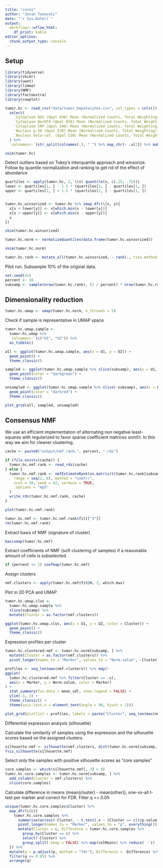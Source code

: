 ```yaml
---
title: "cores"
author: "Jovan Tanevski"
date: "`r Sys.Date()`"
output: 
  workflowr::wflow_html:
    df_print: kable
editor_options:
  chunk_output_type: console
---
```


## Setup

```r
library(tidyverse)
library(skimr)
library(uwot)
library(limma)
library(NMF)
library(factoextra)
library(cowplot)
```

```r
tumor.hc <- read_csv("data/tumor_hepatocytes.csv", col_types = cols()) %>%
  select(
    `Cytoplasm AGS (Opal 690) Mean (Normalized Counts, Total Weighting)`,
    `Cytoplasm BerEP4 (Opal 650) Mean (Normalized Counts, Total Weighting)`,
    `Cytoplasm CRP (Opal 540) Mean (Normalized Counts, Total Weighting)`,
    `Nucleus p-S6 (Opal 570) Mean (Normalized Counts, Total Weighting)`,
    `Nucleus beta-cat. (Opal 520) Mean (Normalized Counts, Total Weighting)`
  ) %>%
  `colnames<-`(str_split(colnames(.), " ") %>% map_chr(~ .x[2]) %>% make.names())

skim(tumor.hc)
```

Detect outliers based on Tukey's interquartile approach and winsorize. Follow by quantile normalization and ranking to get rid of the effect of abundance

```r
quartiles <- apply(tumor.hc, 2, \(x) quantile(x, c(.25, .75)))
lower <- quartiles[1, ] - 1.5 * (quartiles[2, ] - quartiles[1, ])
upper <- quartiles[2, ] + 1.5 * (quartiles[2, ] - quartiles[1, ])


tumor.hc.winsorized <- tumor.hc %>% imap_dfc(\(x, y){
  x[x < lower[y]] <- x[which.min(x - lower[y])]
  x[x > upper[y]] <- x[which.min(x - upper[y])]
  x
})

skim(tumor.hc.winsorized)

tumor.hc.norm <- normalizeQuantiles(data.frame(tumor.hc.winsorized))

skim(tumor.hc.norm)

tumor.hc.rank <- mutate_all(tumor.hc.winsorized, ~ rank(., ties.method = "min"))
```

Pilot run. Subsample 10% of the original data.

```r
set.seed(42)
percent <- 10
subsamp <- sample(nrow(tumor.hc.rank), (1 / percent) * nrow(tumor.hc.rank))
```


## Dimensionality reduction

```r
tumor.hc.umap <- umap(tumor.hc.norm, n_threads = 5)
```

Check if sample is representative in UMAP space

```r
tumor.hc.umap.sample <-
  tumor.hc.umap %>%
  `colnames<-`(c("U1", "U2")) %>%
  as_tibble()

all <- ggplot(tumor.hc.umap.sample, aes(x = U1, y = U2)) +
  geom_point() +
  theme_classic()

sampled <- ggplot(tumor.hc.umap.sample %>% slice(subsamp), aes(x = U1, y = U2)) +
  geom_point(color = "darkgreen") +
  theme_classic()

unsampled <- ggplot(tumor.hc.umap.sample %>% slice(-subsamp), aes(x = U1, y = U2)) +
  geom_point(color = "darkred") +
  theme_classic()

plot_grid(all, sampled, unsampled)
```


## Consensus NMF

We use an efficient implementation of alternating non negative least-squares with regularized to favor sparse coefficient matrices snmf/r. In this way we aim for cleaner clustering.

```r
cache <- paste0("output/nmf.rank.", percent, ".rds")

if (file.exists(cache)) {
  tumor.hc.nmf.rank <- read_rds(cache)
} else {
  tumor.hc.nmf.rank <- nmfEstimateRank(as.matrix(t(tumor.hc.rank[subsamp, ])),
    range = seq(2, 6), method = "snmf/r",
    nrun = 10, seed = 42, verbose = TRUE,
    .options = "mp5"
  )
  write_rds(tumor.hc.nmf.rank, cache)
}

plot(tumor.hc.nmf.rank)

tumor.hc.nmf <- tumor.hc.nmf.rank$fit[["3"]]
rm(tumor.hc.nmf.rank)
```

Extract basis of NMF (signature of cluster)

```r
basismap(tumor.hc.nmf)
```

Extract coefficients of NMF (soft clustering of samples) if a reasonable amount of cells is subselected.

```r
if (percent <= 2) coefmap(tumor.hc.nmf)
```

Assign clusters
```r
nmf.clusters <- apply(tumor.hc.nmf@fit@H, 2, which.max)
```

Plot in 2D PCA and UMAP

```r
tumor.hc.umap.clus <-
  tumor.hc.umap.sample %>%
  slice(subsamp) %>%
  mutate(Cluster = as.factor(nmf.clusters))

ggplot(tumor.hc.umap.clus, aes(x = U1, y = U2, color = Cluster)) +
  geom_point() +
  theme_classic()
```

Expression profiles per cluster 

```r
tumor.hc.clustered.nmf <- tumor.hc.norm[subsamp, ] %>%
  mutate(Cluster = as.factor(nmf.clusters)) %>%
  pivot_longer(names_to = "Marker", values_to = "Norm.value", -Cluster)

profiles <- seq_len(max(nmf.clusters)) %>% map(~
ggplot(
  tumor.hc.clustered.nmf %>% filter(Cluster == .x),
  aes(x = Marker, y = Norm.value, color = Marker)
) +
  stat_summary(fun.data = mean_sdl, show.legend = FALSE) +
  ylim(-3, 3) +
  theme_classic() +
  theme(axis.text.x = element_text(angle = 90, hjust = 1)))

plot_grid(plotlist = profiles, labels = paste("Cluster", seq_len(max(nmf.clusters))))
```


Differential expression analysis (silhouette)

Calculate the similarity of samples using the expression and the silhouette scores based on the assigned clusters.
```r
silhouette.nmf <- silhouette(nmf.clusters, dist(tumor.hc.norm[subsamp, ]))
fviz_silhouette(silhouette.nmf)
```

Select only the samples with positive silhouette scores as "core samples"
```r
core.samples <- which(silhouette.nmf[, 3] > 0)
tumor.hc.core.samples <- tumor.hc.norm[subsamp, ] %>%
  add_column(Cluster = nmf.clusters) %>%
  slice(core.samples)
```

Calculate difference in means (mean(cluster) - mean(other)), one-vs-all t-test per marker and correct for FDR. Filter q <= 0.05

```r
unique(tumor.hc.core.samples$Cluster) %>%
  map_dfr(\(c){
    tumor.hc.core.samples %>%
      summarize(across(-Cluster, ~ t.test(.x ~ (Cluster == c))$p.value)) %>%
      pivot_longer(names_to = "Marker", values_to = "p", everything()) %>%
      mutate(Cluster = c, Difference = tumor.hc.core.samples %>%
        group_by(Cluster == c) %>%
        select(-Cluster) %>%
        group_split(.keep = FALSE) %>% map(colMeans) %>% reduce(`-`))
  }) %>%
  mutate(q = p.adjust(p, method = "fdr"), Difference = -Difference) %>%
  filter(q <= 0.05) %>%
  arrange(q)
```
